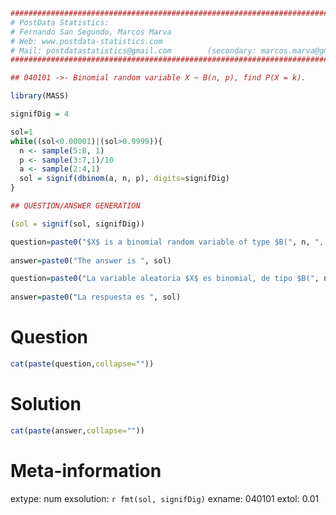 
```r

################################################################################
# PostData Statistics: 
# Fernando San Segundo, Marcos Marva
# Web: www.postdata-statistics.com
# Mail: postdatastatistics@gmail.com        (secondary: marcos.marva@gmail.es)
################################################################################

## 040101 ->- Binomial random variable X ~ B(n, p), find P(X = k). 
```


```r
library(MASS)

signifDig = 4 

sol=1
while((sol<0.00001)|(sol>0.9999)){
  n <- sample(5:8, 1)
  p <- sample(3:7,1)/10
  a <- sample(2:4,1)
  sol = signif(dbinom(a, n, p), digits=signifDig)
}

## QUESTION/ANSWER GENERATION

(sol = signif(sol, signifDig))

```


```r
question=paste0("$X$ is a binomial random variable of type $B(", n, ", ", p,").$ Find the probability $$P(X=", a," ).$$ Use  ", signifDig, " significant digits in your answer.")
  
answer=paste0("The answer is ", sol)

```


```r
question=paste0("La variable aleatoria $X$ es binomial, de tipo $B(", n, ", ", p,")$. Calcula la probabilidad $$P(X =", a, ").$$ Escribe tu respuesta con ", signifDig, " cifras significativas." )
  
answer=paste0("La respuesta es ", sol)

```


Question
========

```r
cat(paste(question,collapse=""))
```


Solution
=========

```r
cat(paste(answer,collapse=""))
```

Meta-information
================
extype: num
exsolution: `r fmt(sol, signifDig)`
exname: 040101
extol: 0.01


